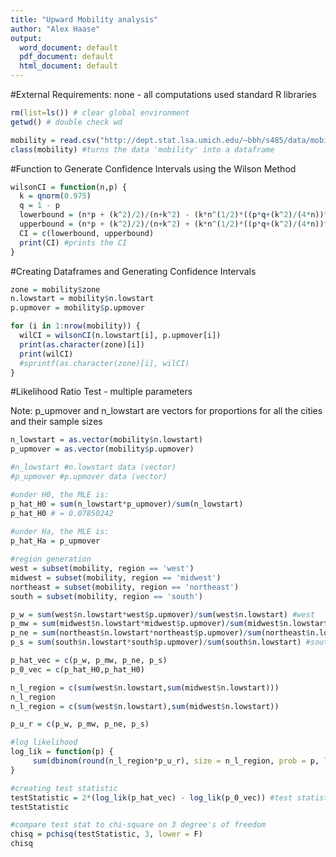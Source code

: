 ```yaml
---
title: "Upward Mobility analysis"
author: "Alex Haase"
output:
  word_document: default
  pdf_document: default
  html_document: default
---
```


#External Requirements: none - all computations used standard R libraries
```r

rm(list=ls()) # clear global environment
getwd() # double check wd

mobility = read.csv("http://dept.stat.lsa.umich.edu/~bbh/s485/data/mobility5.csv")
class(mobility) #turns the data 'mobility' into a dataframe
```

#Function to Generate Confidence Intervals using the Wilson Method
```r
wilsonCI = function(n,p) {
  k = qnorm(0.975)
  q = 1 - p
  lowerbound = (n*p + (k^2)/2)/(n+k^2) - (k*n^(1/2)*((p*q+(k^2)/(4*n))^(1/2)))/(n+k^2)
  upperbound = (n*p + (k^2)/2)/(n+k^2) + (k*n^(1/2)*((p*q+(k^2)/(4*n))^(1/2)))/(n+k^2)
  CI = c(lowerbound, upperbound)
  print(CI) #prints the CI
}
```
#Creating Dataframes and Generating Confidence Intervals
```r
zone = mobility$zone
n.lowstart = mobility$n.lowstart
p.upmover = mobility$p.upmover

for (i in 1:nrow(mobility)) {
  wilCI = wilsonCI(n.lowstart[i], p.upmover[i]) 
  print(as.character(zone)[i])
  print(wilCI)
  #sprintf(as.character(zone)[i], wilCI)
}
```

#Likelihood Ratio Test - multiple parameters

Note: p_upmover and n_lowstart are vectors for proportions for all the cities and their sample sizes 

```r
n_lowstart = as.vector(mobility$n.lowstart)
p_upmover = as.vector(mobility$p.upmover)

#n_lowstart #n.lowstart data (vector)
#p_upmover #p.upmover data (vector)

#under H0, the MLE is:
p_hat_H0 = sum(n_lowstart*p_upmover)/sum(n_lowstart)
p_hat_H0 # = 0.07850242
  
#under Ha, the MLE is: 
p_hat_Ha = p_upmover

#region generation
west = subset(mobility, region == 'west')
midwest = subset(mobility, region == 'midwest')
northeast = subset(mobility, region == 'northeast')
south = subset(mobility, region == 'south')

p_w = sum(west$n.lowstart*west$p.upmover)/sum(west$n.lowstart) #west
p_mw = sum(midwest$n.lowstart*midwest$p.upmover)/sum(midwest$n.lowstart) #midwest
p_ne = sum(northeast$n.lowstart*northeast$p.upmover)/sum(northeast$n.lowstart) #northeast
p_s = sum(south$n.lowstart*south$p.upmover)/sum(south$n.lowstart) #south

p_hat_vec = c(p_w, p_mw, p_ne, p_s)
p_0_vec = c(p_hat_H0,p_hat_H0)

n_l_region = c(sum(west$n.lowstart,sum(midwest$n.lowstart)))
n_l_region
n_l_region = c(sum(west$n.lowstart),sum(midwest$n.lowstart))

p_u_r = c(p_w, p_mw, p_ne, p_s)

#log likelihood
log_lik = function(p) {
     sum(dbinom(round(n_l_region*p_u_r), size = n_l_region, prob = p, log = T))
}

#creating test statistic
testStatistic = 2*(log_lik(p_hat_vec) - log_lik(p_0_vec)) #test statistic
testStatistic

#compare test stat to chi-square on 3 degree's of freedom
chisq = pchisq(testStatistic, 3, lower = F)
chisq
```